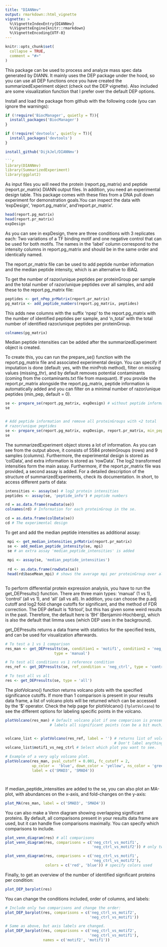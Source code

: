 ```yaml
---
title: "DIANNmv"
output: rmarkdown::html_vignette
vignette: >
  %\VignetteIndexEntry{DIANNmv}
  %\VignetteEngine{knitr::rmarkdown}
  %\VignetteEncoding{UTF-8}
---
```




```r
knitr::opts_chunk$set(
  collapse = TRUE,
  comment = "#>"
)
```

This package can be used to process and analyze mass spec data generated by 
DIANN. It mainly uses the DEP package under the hood, so you can use all DEP
functions once you have created the summarizedExperiment object (check out the
DEP vignette). Also included are some visualization function that I prefer over
the default DEP options. 

Install and load the package from github with the following code (you can
ignore the warnings):

```r
if (!require('BiocManager', quietly = T)){
  install_packages('BiocManager')
}

if (!require('devtools', quietly = T)){
  install_packages('devtools')
}

install_github('DijkJel/DIANNmv')

```r
library(DIANNmv)
library(SummarizedExperiment)
library(ggplot2)
```

As input files you will need the protein (report.pg_matrix) and peptide
(report.pr_matrix) DIANN output files. In addition, you need an experimental 
design table. This package comes with these files from a DNA pull down experiment
for demonstration goals.You can inspect the data with 'expDesign',
'report.pg_matrix', and'report.pr_matrix'. 

```r

head(report.pg_matrix)
head(report.pr_matrix)
expDesign

```

As you can see in expDesign, there are three conditions with 3 replicates each:
Two variations of a TF binding motif and one negative control that can be used
for both motifs. The names in the 'label' column correspond to the intensity 
columns in report.pg_matrix and should be in the same order
and identically named.

The report.pr_matrix file can be used to add peptide number information and
the median peptide intensity, which is an alternative to iBAQ. 

To get the number of razor/unique peptides per proteinGroup per sample and 
the total number of razor/unique peptides over all samples, and add these to
the report.pg_matrix file:

```r
peptides <- get_nPep_prMatrix(report.pr_matrix)
pg_matrix <- add_peptide_numbers(report.pg_matrix, peptides)

```

This adds new columns with the suffix 'npep' to the report.pg_matrix
with the number of identified peptides per sample, and 'n_total' with the 
total number of identified razor/unique peptides per proteinGroup.

```r
colnames(pg_matrix)
```

Median peptide intensities can be added after the summarizedExperiment object
is created.

To create this, you can run the prepare_se() function with the report.pg_matrix 
file and associated experimental design. 
You can specify if imputation is done (default: yes, with the minProb method),
filter on missing values (missing_thr), and by default removes potential 
contaminants (coming from the contaminants.txt file from maxquant).
If you provide the report.pr_matrix alongside the report.pg_matrix, peptide
information is automatically added and you can filter on a minimal number
of razor/unique peptides (min_pep, default = 0).


```r
se <- prepare_se(report.pg_matrix, expDesign) # without peptide information
se


# Add peptide information and remove all proteinGroups with <2 total 
# razor/unique peptides
se <- prepare_se(report.pg_matrix, expDesign, report.pr_matrix, min_pep = 1)
se

```

The summarizedExperiment object stores a lot of information. As you can see from
the output above, it consists of 5584 proteinGroups (rows) and 9 samples
(columns). Furthermore, the experimental design is stored as 'colData', and
extra information is stored as 'rowData'. The log2 transformed intensities form 
the main assay. Furthermore, if the report.pr_matrix file was provided, 
a second assay is added. For a detailed description of the structure of 
summarizedExperiments, check its documentation. In short, to access different
parts of data:

```r
intensities <- assay(se) # log2 protein intensities
peptides <- assay(se, 'peptide_info') # peptide numbers

rd = as.data.frame(rowData(se))
colnames(rd) # Information for each proteinGroup in the se.

cd = as.data.frame(colData(se)) 
cd # The experimental design

```

To get and add the median peptide intensities as additional assay:

```r
 mpi <- get_median_intensities_prMatrix(report.pr_matrix)
 se <- add_median_peptide_intensity(se, mpi)
 se # an extra assay 'median_peptide_intensities' is added
 
 mpi <- assay(se, 'median_peptide_intensities')
 
 rd <- as.data.frame(rowData(se))
 head(rd$baseMean_mpi) # shows the average mpi per proteinGroup over all samples
 
```


To perform differential protein expression analysis, you have to run the 
get_DEPresults() function. There are three main types: 'manual' (1 vs 1),
'control' (all vs 1), and 'all' (all vs all). In addition, you can choose the 
p.adj cutoff and log2 fold change cutoffs for significant, and the
method of FDR correction. The DEP default is 'fdrtool', but this has given 
some weird results in the past. Therefore, the default here is 'BH'
(Benjamini-Hochberg), which is also the default that limma uses (which DEP uses
in the background).

get_DEPresults returns a data frame with statistics for the specified tests, 
and can be used for visualization afterwards.

```r

# To test a 1 vs 1 comparison
res_man <- get_DEPresults(se, condition1 = 'motif1', condition2 = 'neg_ctrl',
                      type = 'manual')

# To test all conditions vs 1 reference condition
res_ref <- get_DEPresults(se, ref_condition = 'neg_ctrl', type = 'control')

# To test all vs all
res <- get_DEPresults(se, type = 'all')

```


The plotVolcano() function returns volcano plots with the specified significance
cutoffs. If more than 1 comparison is present in your results data frame, a list
of volcano plots will be returned which can be accessed by the '$' operator. 
Check the help page for plotVolcano() (`?plotVolcano`) to see the different 
options for labeling specific points in the volcano.


```r

plotVolcano(res_man) # Default volcano plot if one comparison is present.
                    # labels all significant points (can be a bit much).


volcano_list <- plotVolcano(res_ref, label = '') # returns list of volcano plots
                                                 # Don't label anything.
volcano_list$motif1_vs_neg_ctrl # Select which plot you want to see.

# Example of a very ugly volcano plot.
plotVolcano(res_man, pval_cutoff = 0.001, fc_cutoff = 2,
            up_color =  'blue', down_color = 'yellow', ns_color = 'green',
            label = c('SMAD3', 'SMAD4'))




```

If median_peptide_intensities are added to the se, you can also plot an MA-plot,
with abundances on the x-axis, and fold-changes on the y-axis:

```r
plot_MA(res_man, label = c('SMAD3', 'SMAD4'))
```

You can also make a Venn diagram showing overlapping significant proteins.
By default, all comparisons present in your results data frame are used, but it
can handle five comparisons maximally. You can specify which comparisons
to include.

```r
plot_venn_diagram(res) # all comparisons
plot_venn_diagram(res, comparisons = c('neg_ctrl_vs_motif1', 
                                       'neg_ctrl_vs_motif2')) # only two comp.

plot_venn_diagram(res, comparisons = c('neg_ctrl_vs_motif1', 
                                       'neg_ctrl_vs_motif2'), 
                  colors = c('red', 'blue')) # specify colors used
```


Finally, to get an overview of the number of identified significant proteins
per condition:

```r
plot_DEP_barplot(res)
```

You can change the conditions included, order of columns, and labels:

```r

# Include only two comparisons and change the order:
plot_DEP_barplot(res, comparisons = c('neg_ctrl_vs_motif2',
                                      'neg_ctrl_vs_motif1'))

# Same as above, but axis labels are changed.
plot_DEP_barplot(res, comparisons = c('neg_ctrl_vs_motif2',
                                      'neg_ctrl_vs_motif1'),
                 names = c('motif2', 'motif1'))

```
